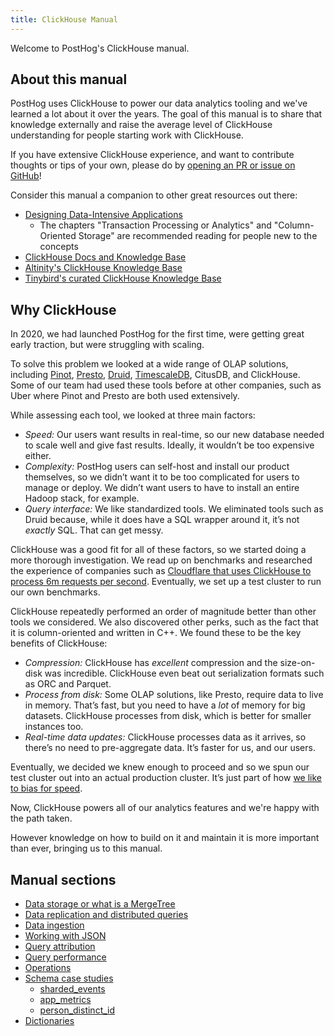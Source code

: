 ```yaml
---
title: ClickHouse Manual
---
```


Welcome to PostHog's ClickHouse manual.

## About this manual

PostHog uses ClickHouse to power our data analytics tooling and we've learned a lot about it over the years. The goal
of this manual is to share that knowledge externally and raise the average level of ClickHouse understanding for
people starting work with ClickHouse.

If you have extensive ClickHouse experience, and want to contribute thoughts or tips of your own, please do by [opening an PR or issue on GitHub](https://github.com/PostHog/posthog.com)!

Consider this manual a companion to other great resources out there:
- [Designing Data-Intensive Applications](https://www.oreilly.com/library/view/designing-data-intensive-applications/9781491903063/)
    - The chapters "Transaction Processing or Analytics" and "Column-Oriented Storage" are recommended reading for people new to the concepts
- [ClickHouse Docs and Knowledge Base](https://clickhouse.com/docs/en/)
- [Altinity's ClickHouse Knowledge Base](https://kb.altinity.com/)
- [Tinybird's curated ClickHouse Knowledge Base](https://tinybird.co/clickhouse/knowledge-base/)

## Why ClickHouse

In 2020, we had launched PostHog for the first time, were getting great early traction, but were struggling with scaling.

To solve this problem we looked at a wide range of OLAP solutions, including [Pinot](https://pinot.apache.org/),
[Presto](https://prestodb.io/), [Druid](https://druid.apache.org/), [TimescaleDB](https://www.timescale.com/), CitusDB, and
ClickHouse. Some of our team had used these tools before at other companies, such as Uber where Pinot and Presto are both used extensively.

While assessing each tool, we looked at three main factors:

-   _Speed:_ Our users want results in real-time, so our new database needed to scale well and give fast results. Ideally, it wouldn’t be too expensive either.
-   _Complexity:_ PostHog users can self-host and install our product themselves, so we didn’t want it to be too complicated for users to manage or deploy. We didn’t want users to have to install an entire Hadoop stack, for example.
-   _Query interface:_ We like standardized tools. We eliminated tools such as Druid because, while it does have a SQL wrapper around it, it’s not _exactly_ SQL. That can get messy.

ClickHouse was a good fit for all of these factors, so we started doing a more thorough investigation. We read up on benchmarks and researched the experience of companies such as [Cloudflare that uses ClickHouse to process 6m requests per second](https://blog.cloudflare.com/http-analytics-for-6m-requests-per-second-using-clickhouse/). Eventually, we set up a test cluster to run our own benchmarks.

ClickHouse repeatedly performed an order of magnitude better than other tools we considered. We also discovered other perks, such as the fact that it is column-oriented and written in C++. We found these to be the key benefits of ClickHouse:

-   _Compression:_ ClickHouse has _excellent_ compression and the size-on-disk was incredible. ClickHouse even beat out serialization formats such as ORC and Parquet.
-   _Process from disk:_ Some OLAP solutions, like Presto, require data to live in memory. That’s fast, but you need to have a _lot_ of memory for big datasets. ClickHouse processes from disk, which is better for smaller instances too.
-   _Real-time data updates:_ ClickHouse processes data as it arrives, so there’s no need to pre-aggregate data. It’s faster for us, and our users.

Eventually, we decided we knew enough to proceed and so we spun our test cluster out into an actual production cluster. It’s just part of how [we like to bias for speed](/careers).

Now, ClickHouse powers all of our analytics features and we're happy with the path taken.

However knowledge on how to build on it and maintain it is more important than ever, bringing us to this manual.

## Manual sections

- [Data storage or what is a MergeTree](/handbook/engineering/clickhouse/data-storage)
- [Data replication and distributed queries](/handbook/engineering/clickhouse/replication)
- [Data ingestion](/handbook/engineering/clickhouse/data-ingestion)
- [Working with JSON](/handbook/engineering/clickhouse/working-with-json)
- [Query attribution](/handbook/engineering/clickhouse/query-attribution)
- [Query performance](/handbook/engineering/clickhouse/performance)
- [Operations](/handbook/engineering/clickhouse/operations)
- [Schema case studies](/handbook/engineering/clickhouse/schema)
    - [sharded_events](/handbook/engineering/clickhouse/schema/sharded-events)
    - [app_metrics](/handbook/engineering/clickhouse/schema/app-metrics)
    - [person_distinct_id](/handbook/engineering/clickhouse/schema/person-distinct-id)
- [Dictionaries](/handbook/engineering/clickhouse/dictionaries)
